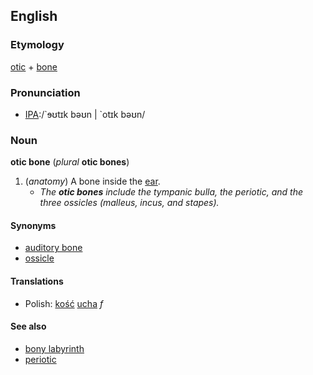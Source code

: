 ==English==
===Etymology===
[[otic]] + [[bone]]

===Pronunciation===
*[[Pronunciation guide|IPA]]:/`ɘʊtɪk bəʊn | `otɪk bəʊn/ 

===Noun===
'''otic bone''' (''plural'' '''otic bones''')

# (''anatomy'') A bone inside the [[ear]].
#*''The '''otic bones''' include the tympanic bulla, the periotic, and the three ossicles (malleus, incus, and stapes).''

====Synonyms====
*[[auditory bone]]
*[[ossicle]]

====Translations====
*Polish: [[kość]] [[ucho|ucha]] ''f''

====See also====
*[[bony labyrinth]]
*[[periotic]]
